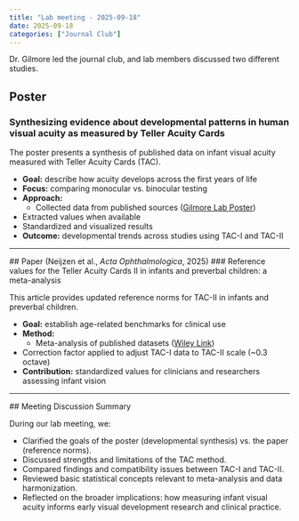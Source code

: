 ```yaml
---
title: "Lab meeting - 2025-09-18"
date: 2025-09-18
categories: ["Journal Club"]
---
```


Dr. Gilmore led the journal club, and lab members discussed two different studies.

## Poster

### Synthesizing evidence about developmental patterns in human visual acuity as measured by Teller Acuity Cards

The poster presents a synthesis of published data on infant visual acuity measured with Teller Acuity Cards (TAC).

-   **Goal:** describe how acuity develops across the first years of life\
-   **Focus:** comparing monocular vs. binocular testing\
-   **Approach:**
    -   Collected data from published sources ([Gilmore Lab Poster](https://gilmore-lab.github.io/vss-2025-poster/vss-2025-poster.pdf))\
-   Extracted values when available\
-   Standardized and visualized results\
-   **Outcome:** developmental trends across studies using TAC-I and TAC-II

------------------------------------------------------------------------

\## Paper (Neijzen et al., *Acta Ophthalmologica*, 2025) \### Reference values for the Teller Acuity Cards II in infants and preverbal children: a meta-analysis

This article provides updated reference norms for TAC-II in infants and preverbal children.

-   **Goal:** establish age-related benchmarks for clinical use\
-   **Method:**
    -   Meta-analysis of published datasets ([Wiley Link](https://onlinelibrary.wiley.com/doi/10.1111/aos.17447))\
-   Correction factor applied to adjust TAC-I data to TAC-II scale (\~0.3 octave)\
-   **Contribution:** standardized values for clinicians and researchers assessing infant vision

------------------------------------------------------------------------

\## Meeting Discussion Summary

During our lab meeting, we:

-   Clarified the goals of the poster (developmental synthesis) vs. the paper (reference norms).\
-   Discussed strengths and limitations of the TAC method.\
-   Compared findings and compatibility issues between TAC-I and TAC-II.\
-   Reviewed basic statistical concepts relevant to meta-analysis and data harmonization.\
-   Reflected on the broader implications: how measuring infant visual acuity informs early visual development research and clinical practice.
